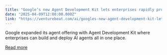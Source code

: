 ```yaml
---
title: "Google’s new Agent Development Kit lets enterprises rapidly prototype and deploy AI agents without recoding"
date: "2025-04-09T12:00:00.000Z"
link: "https://venturebeat.com/ai/googles-new-agent-development-kit-lets-enterprises-rapidly-prototype-and-deploy-ai-agents-without-recoding/"
---
```


Google expanded its agent offering with Agent Development Kit where enterprises can build and deploy AI agents all in one place.

[Read more](https://venturebeat.com/ai/googles-new-agent-development-kit-lets-enterprises-rapidly-prototype-and-deploy-ai-agents-without-recoding/)
